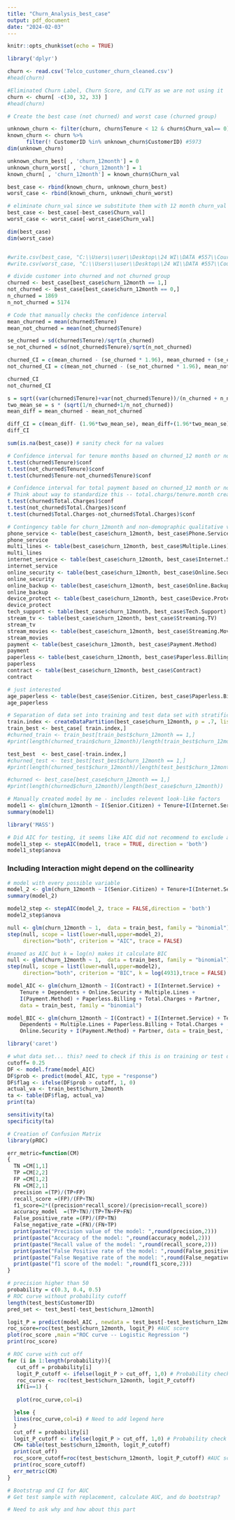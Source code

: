 ```yaml
---
title: "Churn_Analysis_best_case"
output: pdf_document
date: "2024-02-03"
---
```


```r
knitr::opts_chunk$set(echo = TRUE)
```

```R
library('dplyr')
```
```r
churn <- read.csv('Telco_customer_churn_cleaned.csv')
#head(churn)

#Eliminated Churn Label, Churn Score, and CLTV as we are not using it 
churn <- churn[ -c(30, 32, 33) ]
#head(churn)
```

```r
# Create the best case (not churned) and worst case (churned group)

unknown_churn <- filter(churn, churn$Tenure < 12 & churn$Churn_val== 0) #1070
known_churn <- churn %>%
      filter(! CustomerID %in% unknown_churn$CustomerID) #5973
dim(unknown_churn)

unknown_churn_best[ , 'churn_12month'] = 0
unknown_churn_worst[ , 'churn_12month'] = 1
known_churn[ , 'churn_12month'] = known_churn$Churn_val

best_case <- rbind(known_churn, unknown_churn_best)
worst_case <- rbind(known_churn, unknown_churn_worst)

# eliminate churn_val since we substitute them with 12 month churn_val using two cases
best_case <- best_case[-best_case$Churn_val]
worst_case <- worst_case[-worst_case$Churn_val]

dim(best_case)
dim(worst_case)


#write.csv(best_case, "C:\\Users\\user\\Desktop\\24 WI\\DATA #557\\Course_Proj\\best_case.csv", row.names=FALSE)
#write.csv(worst_case, "C:\\Users\\user\\Desktop\\24 WI\\DATA #557\\Course_Proj\\worst_case.csv", row.names=FALSE)
```

```r
# divide customer into churned and not churned group
churned <- best_case[best_case$churn_12month == 1,]
not_churned <- best_case[best_case$churn_12month == 0,]
n_churned = 1869
n_not_churned = 5174
```

```r
# Code that manually checks the confidence interval
mean_churned = mean(churned$Tenure)
mean_not_churned = mean(not_churned$Tenure)

se_churned = sd(churned$Tenure)/sqrt(n_churned)
se_not_churned = sd(not_churned$Tenure)/sqrt(n_not_churned)

churned_CI = c(mean_churned - (se_churned * 1.96), mean_churned + (se_churned * 1.96))
not_churned_CI = c(mean_not_churned - (se_not_churned * 1.96), mean_not_churned + (se_not_churned * 1.96))

churned_CI
not_churned_CI

s = sqrt((var(churned$Tenure)+var(not_churned$Tenure))/(n_churned + n_not_churned -2))
two_mean_se = s * (sqrt(1/n_churned+1/n_not_churned))
mean_diff = mean_churned - mean_not_churned

diff_CI = c(mean_diff- (1.96*two_mean_se), mean_diff+(1.96*two_mean_se))
diff_CI
```

```r
sum(is.na(best_case)) # sanity check for na values
```

```r
# Confidence interval for tenure months based on churned_12 month or not 
t.test(churned$Tenure)$conf
t.test(not_churned$Tenure)$conf
t.test(churned$Tenure-not_churned$Tenure)$conf
```

```r
# Confidence interval for total payment based on churned_12 month or not
# Think about way to standardize this -- total.chargs/tenure.month creats 11 null values
t.test(churned$Total.Charges)$conf
t.test(not_churned$Total.Charges)$conf
t.test(churned$Total.Charges-not_churned$Total.Charges)$conf
```

```r
# Contingency table for churn_12month and non-demographic qualitative variables
phone_service <- table(best_case$churn_12month, best_case$Phone.Service)
phone_service
multi_lines <- table(best_case$churn_12month, best_case$Multiple.Lines)
multi_lines
internet_service <- table(best_case$churn_12month, best_case$Internet.Service)
internet_service
online_security <- table(best_case$churn_12month, best_case$Online.Security)
online_security
online_backup <- table(best_case$churn_12month, best_case$Online.Backup)
online_backup
device_protect <- table(best_case$churn_12month, best_case$Device.Protection)
device_protect
tech_support <- table(best_case$churn_12month, best_case$Tech.Support)
stream_tv <- table(best_case$churn_12month, best_case$Streaming.TV)
stream_tv
stream_movies <- table(best_case$churn_12month, best_case$Streaming.Movies)
stream_movies
payment <- table(best_case$churn_12month, best_case$Payment.Method)
payment
paperless <- table(best_case$churn_12month, best_case$Paperless.Billing)
paperless
contract <- table(best_case$churn_12month, best_case$Contract)
contract

# just interested
age_paperless <- table(best_case$Senior.Citizen, best_case$Paperless.Billing)
age_paperless
```

```r
# Separation of data set into training and test data set with stratification using churn_12 month (Response variable) with proportion checking
train.index <- createDataPartition(best_case$churn_12month, p = .7, list = FALSE)
train_best <- best_case[ train.index,]
#churned_train <- train_best[train_best$churn_12month == 1,]
#print(length(churned_train$churn_12month)/length(train_best$churn_12month))

test_best  <- best_case[-train.index,]
#churned_test <- test_best[test_best$churn_12month == 1,]
#print(length(churned_test$churn_12month)/length(test_best$churn_12month))

#churned <- best_case[best_case$churn_12month == 1,]
#print(length(churned$churn_12month)/length(best_case$churn_12month))
```


```r
# Manually created model by me - includes relevent look-like factors
model1 <- glm(churn_12month ~ I(Senior.Citizen) + Tenure+I(Internet.Service)+I(Contract) + Total.Charges + I(Payment.Method), data = train_best, family = "binomial")
summary(model1)
```
```R
library('MASS')
```

```r
# Did AIC for testing, it seems like AIC did not recommend to exclude any of factors
model1_step <- stepAIC(model1, trace = TRUE, direction = 'both')
model1_step$anova
```

### Including Interaction might depend on the collinearity 
```r
# model with every possible variable
model_2 <- glm(churn_12month ~ I(Senior.Citizen) + Tenure+I(Internet.Service)+I(Contract) + Total.Charges + I(Payment.Method) + Gender + Partner + Dependents + Phone.Service + Multiple.Lines + Internet.Service + Online.Security + Online.Backup + Contract + Paperless.Billing, data = train_best, family = "binomial")
summary(model_2)
```

```r
model2_step <- stepAIC(model_2, trace = FALSE,direction = 'both')
model2_step$anova
```



```R
null <- glm(churn_12month ~ 1,  data = train_best, family = "binomial")
step(null, scope = list(lower=null,upper=model_2),
     direction="both", criterion = "AIC", trace = FALSE)
```
```r
#named as AIC but k = log(n) makes it calculate BIC 
null <- glm(churn_12month ~ 1,  data = train_best, family = "binomial")
step(null, scope = list(lower=null,upper=model2),
     direction="both", criterion = "BIC", k = log(4931),trace = FALSE)

```
```r
model_AIC <- glm(churn_12month ~ I(Contract) + I(Internet.Service) + 
    Tenure + Dependents + Online.Security + Multiple.Lines + 
    I(Payment.Method) + Paperless.Billing + Total.Charges + Partner, 
    data = train_best, family = "binomial")

model_BIC <- glm(churn_12month ~ I(Contract) + I(Internet.Service) + Tenure + 
    Dependents + Multiple.Lines + Paperless.Billing + Total.Charges + 
    Online.Security + I(Payment.Method) + Partner, data = train_best, family = "binomial")

```
```r
library('caret')
```


```r
# what data set... this? need to check if this is on training or test data set 
cutoff= 0.25
DF <- model.frame(model_AIC)
DF$prob <- predict(model_AIC, type = "response")
DF$flag <- ifelse(DF$prob > cutoff, 1, 0)
actual_va <- train_best$churn_12month
ta <- table(DF$flag, actual_va)
print(ta)

sensitivity(ta)
specificity(ta)
```

```R
# Creation of Confusion Matrix
library(pROC)

err_metric=function(CM)
{
  TN =CM[1,1]
  TP =CM[2,2]
  FP =CM[1,2]
  FN =CM[2,1]
  precision =(TP)/(TP+FP)
  recall_score =(FP)/(FP+TN)
  f1_score=2*((precision*recall_score)/(precision+recall_score))
  accuracy_model  =(TP+TN)/(TP+TN+FP+FN)
  False_positive_rate =(FP)/(FP+TN)
  False_negative_rate =(FN)/(FN+TP)
  print(paste("Precision value of the model: ",round(precision,2)))
  print(paste("Accuracy of the model: ",round(accuracy_model,2)))
  print(paste("Recall value of the model: ",round(recall_score,2)))
  print(paste("False Positive rate of the model: ",round(False_positive_rate,2)))
  print(paste("False Negative rate of the model: ",round(False_negative_rate,2)))
  print(paste("f1 score of the model: ",round(f1_score,2)))
}
```

```r
# precision higher than 50
probability = c(0.3, 0.4, 0.5)
# ROC curve without probability cutoff
length(test_best$CustomerID)
pred_set <- test_best[-test_best$churn_12month]

logit_P = predict(model_AIC , newdata = test_best[-test_best$churn_12month] ,type = 'response' )
roc_score=roc(test_best$churn_12month, logit_P) #AUC score
plot(roc_score ,main ="ROC curve -- Logistic Regression ")
print(roc_score)
```
```r
# ROC curve with cut off
for (i in 1:length(probability)){
   cut_off = probability[i]
   logit_P_cutoff <- ifelse(logit_P > cut_off, 1,0) # Probability check
   roc_curve <- roc(test_best$churn_12month, logit_P_cutoff)
   if(i==1) {    
 
   plot(roc_curve,col=i)   

  }else {
  lines(roc_curve,col=i) # Need to add legend here
  }    
  cut_off = probability[i]
  logit_P_cutoff <- ifelse(logit_P > cut_off, 1,0) # Probability check
  CM= table(test_best$churn_12month, logit_P_cutoff)
  print(cut_off)
  roc_score_cutoff=roc(test_best$churn_12month, logit_P_cutoff) #AUC score
  print(roc_score_cutoff)
  err_metric(CM)
}
```

```r
# Bootstrap and CI for AUC
# Get test sample with replacement, calculate AUC, and do bootstrap?

# Need to ask why and how about this part
```
